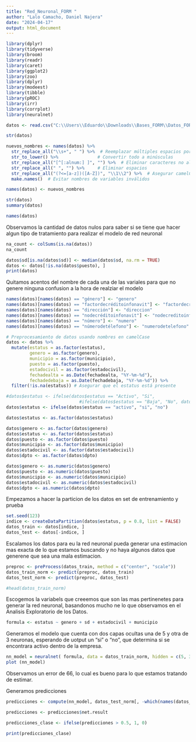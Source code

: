 ---
title: "Red_Neuronal_FORM "
author: "Lalo Camacho, Daniel Najera"
date: "2024-04-17"
output: html_document
---

```{r}
library(dplyr)
library(tidyverse) 
library(broom)
library(readr)
library(caret)
library(ggplot2)
library(zoo)
library(dplyr)
library(modeest)
library(tibble)
library(pROC)
library(irr)
library(corrplot)
library(neuralnet)
```

```{r}
datos <- read.csv("C:\\Users\\Eduardo\\Downloads\\Bases_FORM\\Datos_FORM_RH_FJ2024.csv")
```

```{r}
str(datos)
```

```{r}
nuevos_nombres <- names(datos) %>%
  str_replace_all("\\s+", " ") %>%  # Reemplazar múltiples espacios por uno solo
  str_to_lower() %>%               # Convertir todo a minúsculas
  str_replace_all("[^[:alnum:] ]", "") %>%  # Eliminar caracteres no alfanuméricos
  str_replace_all(" ", "") %>%     # Eliminar espacios
  str_replace_all("(?<=[a-z])([A-Z])", "\\1\\2") %>%  # Asegurar camelCase
  make.names()  # Evitar nombres de variables inválidos

names(datos) <- nuevos_nombres

```

```{r}
str(datos)
summary(datos)
```

```{r}
names(datos)
```


Observamos la cantidad de datos nulos para saber si se tiene que hacer algun tipo de tratamiento para realizar el modelo de red neuronal

```{r}
na_count <- colSums(is.na(datos))
na_count
```



```{r}
datos$sd[is.na(datos$sd)] <- median(datos$sd, na.rm = TRUE)
datos <- datos[!is.na(datos$puesto), ]
print(datos)
```

Quitamos acentos del nombre de cada una de las variales para que no genere ninguna confusion a la hora de realziar el modelo

```{r}
names(datos)[names(datos) == "género"] <- "genero"
names(datos)[names(datos) == "factordecréditoinfonavit"] <- "factordecreditoinfonavit"
names(datos)[names(datos) == "dirección"] <- "direccion"
names(datos)[names(datos) == "nodecréditoinfonavit"] <- "nodecreditoinfonavit"
names(datos)[names(datos) == "número"] <- "numero"
names(datos)[names(datos) == "númerodetélefono"] <- "numerodetelefono"
```

```{r}
# Preprocesamiento de datos usando nombres en camelCase
datos <- datos %>%
  mutate(estatus = as.factor(estatus),
         genero = as.factor(genero),
         municipio = as.factor(municipio),
         puesto = as.factor(puesto),
         estadocivil = as.factor(estadocivil),
         fechadealta = as.Date(fechadealta, "%Y-%m-%d"),
         fechadedebaja = as.Date(fechadebaja, "%Y-%m-%d")) %>%
  filter(!is.na(estatus)) # Asegurar que el estatus está presente

#datos$estatus <- ifelse(datos$estatus == "Activo", "Si", 
                            #ifelse(datos$estatus == "Baja", "No", datos$estatus))
datos$estatus <- ifelse(datos$estatus == "activo", "si", "no")

datos$estatus <- as.factor(datos$estatus)

```

```{r}
datos$genero <- as.factor(datos$genero)
datos$estatus <- as.factor(datos$estatus)
datos$puesto <- as.factor(datos$puesto)
datos$municipio <- as.factor(datos$municipio)
datos$estadocivil <- as.factor(datos$estadocivil)
datos$dpto <- as.factor(datos$dpto)

datos$genero <- as.numeric(datos$genero)
datos$puesto <- as.numeric(datos$puesto)
datos$municipio <- as.numeric(datos$municipio)
datos$estadocivil <- as.numeric(datos$estadocivil)
datos$dpto <- as.numeric(datos$dpto)

```


Empezamos a hacer la particion de los datos en set de entrenamiento y prueba

```{r}
set.seed(123)
indice <- createDataPartition(datos$estatus, p = 0.8, list = FALSE)
datos_train <- datos[indice, ]
datos_test <- datos[-indice, ]
```


Escalamos los datos para eu la red neuronal pueda generar una estimacion mas exacta de lo que estamos buscando y no haya algunos datos que generene que sea una mala estimacion.

```{r}
preproc <- preProcess(datos_train, method = c("center", "scale"))
datos_train_norm <- predict(preproc, datos_train)
datos_test_norm <- predict(preproc, datos_test)
```

```{r}
#head(datos_train_norm)
```

Escogemos la variabels que creeemos que son las mas pertinenetes para generar la red neuronal, basandonos mucho ne lo que observamos en el Analisis Exploratorio de los Datos.

```{r}
formula <- estatus ~ genero + sd + estadocivil + municipio
```

Generamos el modelo que cuenta con dos capas ocultas una de 5 y otra de 3 neuronas, esperando de uotput un "si" o "no", que determina si se encontrara activo dentro de la empresa.

```{r}
nn_model = neuralnet( formula, data = datos_train_norm, hidden = c(5, 3), linear.output = FALSE)
plot (nn_model)
```

Observamos un error de 66, lo cual es bueno para lo que estamos tratando de estimar.


Generamos predicciones

```{r}

predicciones <- compute(nn_model, datos_test_norm[, -which(names(datos_test_norm) == "estatus")])

predicciones <- predicciones$net.result

predicciones_clase <- ifelse(predicciones > 0.5, 1, 0)  

print(predicciones_clase)

```

